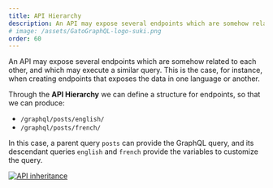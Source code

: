 ```yaml
---
title: API Hierarchy
description: An API may expose several endpoints which are somehow related to each other, and which may execute a similar query. Through the API Hierarchy we can define a structure for endpoints.
# image: /assets/GatoGraphQL-logo-suki.png
order: 60
---
```


An API may expose several endpoints which are somehow related to each other, and which may execute a similar query. This is the case, for instance, when creating endpoints that exposes the data in one language or another.

Through the **API Hierarchy** we can define a structure for endpoints, so that we can produce:

- `/graphql/posts/english/`
- `/graphql/posts/french/`

In this case, a parent query `posts` can provide the GraphQL query, and its descendant queries `english` and `french` provide the variables to customize the query.

<a href="/assets/guides/upstream/api-inheritance.png" target="_blank">![API inheritance](/assets/guides/upstream/api-inheritance.png "API inheritance")</a>
